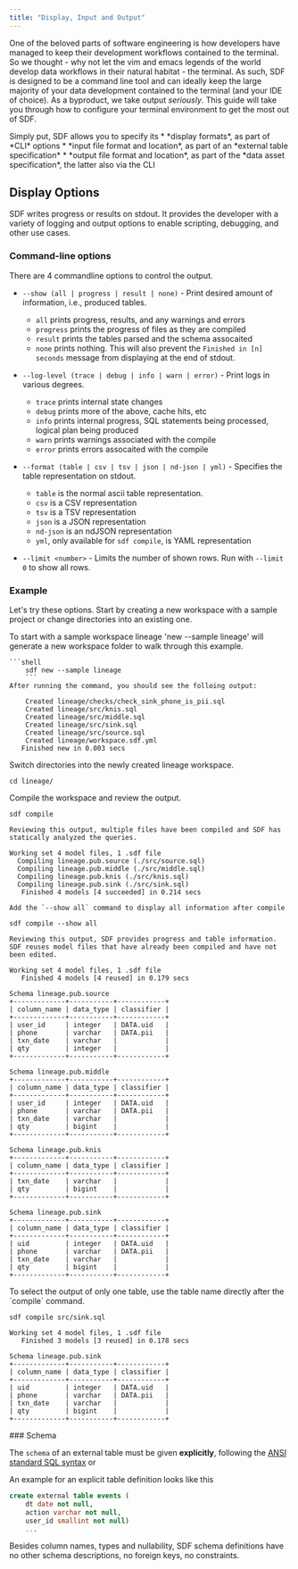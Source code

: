 ```yaml
---
title: "Display, Input and Output"
---
```


One of the beloved parts of software engineering is how developers have managed to keep their development workflows contained to the terminal. So we thought - why not let the vim and emacs legends of the world develop data workflows in their natural habitat - the terminal. As such, SDF is designed to be a command line tool and can ideally keep the large majority of your data development contained to the terminal (and your IDE of choice). As a byproduct, we take output *seriously*. This guide will take you through how to configure your terminal environment to get the most out of SDF.

<Note>
Simply put, SDF allows you to specify its 
* *display formats*, as part of *CLI* options
* *input file format and location*, as part of an *external table specification*
* *output file format and location*, as part of the *data asset specification*, the latter also via the CLI
</Note>

## Display Options

SDF writes progress or results on stdout. It provides the developer with a variety of logging and output options to enable scripting, debugging, and other use cases.

### Command-line options 

There are 4 commandline options to control the output.

- `--show (all | progress | result | none)` - Print desired amount of information, i.e., produced tables.

  - `all` prints progress, results, and any warnings and errors
  - `progress` prints the progress of files as they are compiled
  - `result` prints the tables parsed and the schema assocaited
  - `none` prints nothing. This will also prevent the `Finished in [n] seconds` message from displaying at the end of stdout.

- `--log-level (trace | debug | info | warn | error)` - Print logs in various degrees.

  - `trace` prints internal state changes
  - `debug` prints more of the above, cache hits, etc
  - `info` prints internal progress, SQL statements being processed, logical
    plan being produced
  - `warn` prints warnings associated with the compile
  - `error` prints errors assocaited with the compile 

- `--format (table | csv | tsv | json | nd-json | yml)` - Specifies the table representation
  on stdout.

  - `table` is the normal ascii table representation.
  - `csv` is a CSV representation
  - `tsv` is a TSV representation
  - `json` is a JSON representation
  - `nd-json` is an ndJSON representation
  - `yml`, only available for `sdf compile`, is YAML representation

- `--limit <number>` - Limits the number of shown rows. Run with `--limit 0` to
  show all rows.

### Example

Let's try these options. Start by creating a new workspace with a sample project or change directories into an existing one.
<Steps>

  <Step title="Install and setup your workspace">
    To start with a sample workspace lineage 'new --sample lineage' will generate a new workspace folder to walk through this example.
    
    ```shell	
		sdf new --sample lineage
		```
    After running the command, you should see the folloing output:
    
```shell
    Created lineage/checks/check_sink_phone_is_pii.sql
    Created lineage/src/knis.sql
    Created lineage/src/middle.sql
    Created lineage/src/sink.sql
    Created lineage/src/source.sql
    Created lineage/workspace.sdf.yml
   Finished new in 0.003 secs

```
  </Step>

  <Step title="Change Directory">
    Switch directories into the newly created lineage workspace.
    
```shell	
cd lineage/
```
  </Step>

  <Step title="Compile lineage Workspace with --show command">
    Compile the workspace and review the output.
    
```shell	
sdf compile
```
    Reviewing this output, multiple files have been compiled and SDF has statically analyzed the queries.

```shell
Working set 4 model files, 1 .sdf file
  Compiling lineage.pub.source (./src/source.sql)
  Compiling lineage.pub.middle (./src/middle.sql)
  Compiling lineage.pub.knis (./src/knis.sql)
  Compiling lineage.pub.sink (./src/sink.sql)
   Finished 4 models [4 succeeded] in 0.214 secs

```

    Add the `--show all` command to display all information after compile

```shell
sdf compile --show all
```

    Reviewing this output, SDF provides progress and table information. SDF reuses model files that have already been compiled and have not been edited. 
```shell
Working set 4 model files, 1 .sdf file
   Finished 4 models [4 reused] in 0.179 secs

Schema lineage.pub.source
+-------------+-----------+------------+
| column_name | data_type | classifier |
+-------------+-----------+------------+
| user_id     | integer   | DATA.uid   |
| phone       | varchar   | DATA.pii   |
| txn_date    | varchar   |            |
| qty         | integer   |            |
+-------------+-----------+------------+

Schema lineage.pub.middle
+-------------+-----------+------------+
| column_name | data_type | classifier |
+-------------+-----------+------------+
| user_id     | integer   | DATA.uid   |
| phone       | varchar   | DATA.pii   |
| txn_date    | varchar   |            |
| qty         | bigint    |            |
+-------------+-----------+------------+

Schema lineage.pub.knis
+-------------+-----------+------------+
| column_name | data_type | classifier |
+-------------+-----------+------------+
| txn_date    | varchar   |            |
| qty         | bigint    |            |
+-------------+-----------+------------+

Schema lineage.pub.sink
+-------------+-----------+------------+
| column_name | data_type | classifier |
+-------------+-----------+------------+
| uid         | integer   | DATA.uid   |
| phone       | varchar   | DATA.pii   |
| txn_date    | varchar   |            |
| qty         | bigint    |            |
+-------------+-----------+------------+

```
  </Step>
  <Step title="Diplay a single sink table">
  To select the output of only one table, use the table name directly after the `compile` command.

```shell
sdf compile src/sink.sql
```
```shell
Working set 4 model files, 1 .sdf file
   Finished 3 models [3 reused] in 0.178 secs

Schema lineage.pub.sink
+-------------+-----------+------------+
| column_name | data_type | classifier |
+-------------+-----------+------------+
| uid         | integer   | DATA.uid   |
| phone       | varchar   | DATA.pii   |
| txn_date    | varchar   |            |
| qty         | bigint    |            |
+-------------+-----------+------------+

```

  </Step>
</Steps>  
### Schema

The `schema` of an external table must be given **explicitly**, following the [ANSI standard SQL syntax](https://blog.ansi.org/2018/10/sql-standard-iso-iec-9075-2016-ansi-x3-135/) or

An example for an explicit table definition looks like this

```sql
create external table events (
    dt date not null,
    action varchar not null,
    user_id smallint not null)
    ...
```

Besides column names, types and nullability, SDF schema definitions have no
other schema descriptions, no foreign keys, no constraints.

